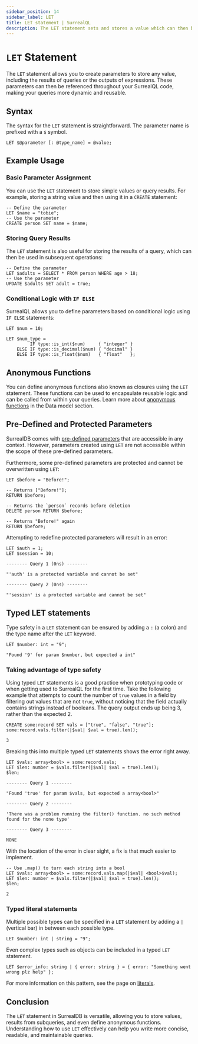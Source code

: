 ```yaml
---
sidebar_position: 14
sidebar_label: LET
title: LET statement | SurrealQL
description: The LET statement sets and stores a value which can then be used in a subsequent query.
---
```



# `LET` Statement

The `LET` statement allows you to create parameters to store any value, including the results of queries or the outputs of expressions. These parameters can then be referenced throughout your SurrealQL code, making your queries more dynamic and reusable.

## Syntax

The syntax for the `LET` statement is straightforward. The parameter name is prefixed with a `$` symbol.

```syntax title="SurrealQL Syntax"
LET $@parameter [: @type_name] = @value;
```

## Example Usage

### Basic Parameter Assignment

You can use the `LET` statement to store simple values or query results. For example, storing a string value and then using it in a `CREATE` statement:

```surql
-- Define the parameter
LET $name = "tobie";
-- Use the parameter
CREATE person SET name = $name;
```

### Storing Query Results

The `LET` statement is also useful for storing the results of a query, which can then be used in subsequent operations:

```surql
-- Define the parameter
LET $adults = SELECT * FROM person WHERE age > 18;
-- Use the parameter
UPDATE $adults SET adult = true;
```

### Conditional Logic with `IF ELSE`

SurrealQL allows you to define parameters based on conditional logic using `IF ELSE` statements:

```surql
LET $num = 10;

LET $num_type =
         IF type::is_int($num)     { "integer" }
    ELSE IF type::is_decimal($num) { "decimal" }
    ELSE IF type::is_float($num)   { "float"   };
```

## Anonymous Functions

You can define anonymous functions also known as closures using the `LET` statement. These functions can be used to encapsulate reusable logic and can be called from within your queries. Learn more about [anonymous functions](/docs/surrealql/datamodel/closures) in the Data model section.

## Pre-Defined and Protected Parameters

SurrealDB comes with [pre-defined parameters](/docs/surrealql/parameters) that are accessible in any context. However, parameters created using `LET` are not accessible within the scope of these pre-defined parameters.

Furthermore, some pre-defined parameters are protected and cannot be overwritten using `LET`:

```surql
LET $before = "Before!";

-- Returns ["Before!"];
RETURN $before;

-- Returns the `person` records before deletion
DELETE person RETURN $before;

-- Returns "Before!" again
RETURN $before;
```

Attempting to redefine protected parameters will result in an error:

```surql
LET $auth = 1;
LET $session = 10;
```

```surql title="Output"
-------- Query 1 (0ns) --------

"'auth' is a protected variable and cannot be set"

-------- Query 2 (0ns) --------

"'session' is a protected variable and cannot be set"
```

## Typed LET statements

<Since v="v2.0.0" />

Type safety in a `LET` statement can be ensured by adding a `:` (a colon) and the type name after the `LET` keyword.

```surql
LET $number: int = "9";
```

```surql title="Output"
"Found '9' for param $number, but expected a int"
```

### Taking advantage of type safety

Using typed `LET` statements is a good practice when prototyping code or when getting used to SurrealQL for the first time. Take the following example that attempts to count the number of `true` values in a field by filtering out values that are not `true`, without noticing that the field actually contains strings instead of booleans. The query output ends up being 3, rather than the expected 2.

```surql
CREATE some:record SET vals = ["true", "false", "true"];
some:record.vals.filter(|$val| $val = true).len();
```

```surql title="Output"
3
```

Breaking this into multiple typed `LET` statements shows the error right away.

```surql
LET $vals: array<bool> = some:record.vals;
LET $len: number = $vals.filter(|$val| $val = true).len();
$len;
```

```surql title="Output"
-------- Query 1 --------

"Found 'true' for param $vals, but expected a array<bool>"

-------- Query 2 --------

'There was a problem running the filter() function. no such method found for the none type'

-------- Query 3 --------

NONE
```

With the location of the error in clear sight, a fix is that much easier to implement.

```surql
-- Use .map() to turn each string into a bool
LET $vals: array<bool> = some:record.vals.map(|$val| <bool>$val);
LET $len: number = $vals.filter(|$val| $val = true).len();
$len;
```

```surql title="Output"
2
```

### Typed literal statements

Multiple possible types can be specified in a `LET` statement by adding a `|` (vertical bar) in between each possible type.

```surql
LET $number: int | string = "9";
```

Even complex types such as objects can be included in a typed `LET` statement.

```surql
LET $error_info: string | { error: string } = { error: "Something went wrong plz help" };
```

For more information on this pattern, see the page on [literals](/docs/surrealql/datamodel/literals).

## Conclusion

The `LET` statement in SurrealDB is versatile, allowing you to store values, results from subqueries, and even define anonymous functions. Understanding how to use `LET` effectively can help you write more concise, readable, and maintainable queries.
